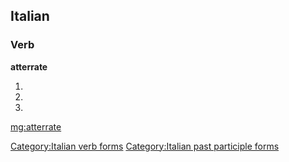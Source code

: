 ==Italian==

===Verb===
'''atterrate'''

# {{form of|[[second-person|Second-person]] [[plural]] [[present tense]]|atterrare|lang=Italian}}
# {{form of|Second-person plural [[imperative]]|atterrare|lang=Italian}}
# {{form of|[[feminine|Feminine]] plural|atterrato}}

[[Category:Italian verb forms]]
[[Category:Italian past participle forms]]

[[mg:atterrate]]